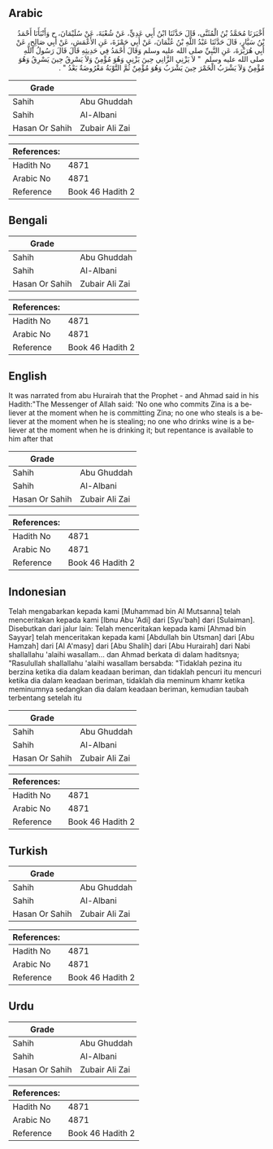 ## Arabic


<div dir="rtl" lang="ar" style={{fontSize:'larger',backgroundColor:'#f8f9fa',padding:20}}>
أَخْبَرَنَا مُحَمَّدُ بْنُ الْمُثَنَّى، قَالَ حَدَّثَنَا ابْنُ أَبِي عَدِيٍّ، عَنْ شُعْبَةَ، عَنْ سُلَيْمَانَ، ح وَأَنْبَأَنَا أَحْمَدُ بْنُ سَيَّارٍ، قَالَ حَدَّثَنَا عَبْدُ اللَّهِ بْنُ عُثْمَانَ، عَنْ أَبِي حَمْزَةَ، عَنِ الأَعْمَشِ، عَنْ أَبِي صَالِحٍ، عَنْ أَبِي هُرَيْرَةَ، عَنِ النَّبِيِّ صلى الله عليه وسلم وَقَالَ أَحْمَدُ فِي حَدِيثِهِ قَالَ قَالَ رَسُولُ اللَّهِ صلى الله عليه وسلم ‏ "‏ لاَ يَزْنِي الزَّانِي حِينَ يَزْنِي وَهُوَ مُؤْمِنٌ وَلاَ يَسْرِقُ حِينَ يَسْرِقُ وَهُوَ مُؤْمِنٌ وَلاَ يَشْرَبُ الْخَمْرَ حِينَ يَشْرَبُ وَهُوَ مُؤْمِنٌ ثُمَّ التَّوْبَةُ مَعْرُوضَةٌ بَعْدُ ‏"‏ ‏.‏
</div>
<div style={{backgroundColor:'#f8f9fa',padding:20, marginBottom: 10}}><table> <thead> <tr> <th>Grade</th> <th></th> </tr> </thead> <tbody> <tr><td>Sahih</td><td>Abu Ghuddah</td></tr><tr><td>Sahih</td><td>Al-Albani</td></tr><tr><td>Hasan Or Sahih</td><td>Zubair Ali Zai</td></tr></tbody></table><table> <thead> <tr> <th>References:</th> <th></th> </tr> </thead> <tbody><tr><td>Hadith No</td><td>4871</td></tr><tr><td>Arabic No</td><td>4871</td></tr><tr><td>Reference</td><td>Book 46 Hadith 2</td></tr></tbody></table></div>

## Bengali


<div dir="ltr" lang="bn" style={{fontSize:'larger',backgroundColor:'#f8f9fa',padding:20}}>

</div>
<div style={{backgroundColor:'#f8f9fa',padding:20, marginBottom: 10}}><table> <thead> <tr> <th>Grade</th> <th></th> </tr> </thead> <tbody> <tr><td>Sahih</td><td>Abu Ghuddah</td></tr><tr><td>Sahih</td><td>Al-Albani</td></tr><tr><td>Hasan Or Sahih</td><td>Zubair Ali Zai</td></tr></tbody></table><table> <thead> <tr> <th>References:</th> <th></th> </tr> </thead> <tbody><tr><td>Hadith No</td><td>4871</td></tr><tr><td>Arabic No</td><td>4871</td></tr><tr><td>Reference</td><td>Book 46 Hadith 2</td></tr></tbody></table></div>

## English


<div dir="ltr" lang="en" style={{fontSize:'larger',backgroundColor:'#f8f9fa',padding:20}}>
It was narrated from abu Hurairah that the Prophet - and Ahmad said in his Hadith:"The Messenger of Allah said: 'No one who commits Zina is a believer at the moment when he is committing Zina; no one who steals is a believer at the moment when he is stealing; no one who drinks wine is a believer at the moment when he is drinking it; but repentance is available to him after that
</div>
<div style={{backgroundColor:'#f8f9fa',padding:20, marginBottom: 10}}><table> <thead> <tr> <th>Grade</th> <th></th> </tr> </thead> <tbody> <tr><td>Sahih</td><td>Abu Ghuddah</td></tr><tr><td>Sahih</td><td>Al-Albani</td></tr><tr><td>Hasan Or Sahih</td><td>Zubair Ali Zai</td></tr></tbody></table><table> <thead> <tr> <th>References:</th> <th></th> </tr> </thead> <tbody><tr><td>Hadith No</td><td>4871</td></tr><tr><td>Arabic No</td><td>4871</td></tr><tr><td>Reference</td><td>Book 46 Hadith 2</td></tr></tbody></table></div>

## Indonesian


<div dir="ltr" lang="id" style={{fontSize:'larger',backgroundColor:'#f8f9fa',padding:20}}>
Telah mengabarkan kepada kami [Muhammad bin Al Mutsanna] telah menceritakan kepada kami [Ibnu Abu 'Adi] dari [Syu'bah] dari [Sulaiman]. Disebutkan dari jalur lain: Telah menceritakan kepada kami [Ahmad bin Sayyar] telah menceritakan kepada kami [Abdullah bin Utsman] dari [Abu Hamzah] dari [Al A'masy] dari [Abu Shalih] dari [Abu Hurairah] dari Nabi shallallahu 'alaihi wasallam... dan Ahmad berkata di dalam haditsnya; "Rasulullah shallallahu 'alaihi wasallam bersabda: "Tidaklah pezina itu berzina ketika dia dalam keadaan beriman, dan tidaklah pencuri itu mencuri ketika dia dalam keadaan beriman, tidaklah dia meminum khamr ketika meminumnya sedangkan dia dalam keadaan beriman, kemudian taubah terbentang setelah itu
</div>
<div style={{backgroundColor:'#f8f9fa',padding:20, marginBottom: 10}}><table> <thead> <tr> <th>Grade</th> <th></th> </tr> </thead> <tbody> <tr><td>Sahih</td><td>Abu Ghuddah</td></tr><tr><td>Sahih</td><td>Al-Albani</td></tr><tr><td>Hasan Or Sahih</td><td>Zubair Ali Zai</td></tr></tbody></table><table> <thead> <tr> <th>References:</th> <th></th> </tr> </thead> <tbody><tr><td>Hadith No</td><td>4871</td></tr><tr><td>Arabic No</td><td>4871</td></tr><tr><td>Reference</td><td>Book 46 Hadith 2</td></tr></tbody></table></div>

## Turkish


<div dir="ltr" lang="tr" style={{fontSize:'larger',backgroundColor:'#f8f9fa',padding:20}}>

</div>
<div style={{backgroundColor:'#f8f9fa',padding:20, marginBottom: 10}}><table> <thead> <tr> <th>Grade</th> <th></th> </tr> </thead> <tbody> <tr><td>Sahih</td><td>Abu Ghuddah</td></tr><tr><td>Sahih</td><td>Al-Albani</td></tr><tr><td>Hasan Or Sahih</td><td>Zubair Ali Zai</td></tr></tbody></table><table> <thead> <tr> <th>References:</th> <th></th> </tr> </thead> <tbody><tr><td>Hadith No</td><td>4871</td></tr><tr><td>Arabic No</td><td>4871</td></tr><tr><td>Reference</td><td>Book 46 Hadith 2</td></tr></tbody></table></div>

## Urdu


<div dir="rtl" lang="ur" style={{fontSize:'larger',backgroundColor:'#f8f9fa',padding:20}}>

</div>
<div style={{backgroundColor:'#f8f9fa',padding:20, marginBottom: 10}}><table> <thead> <tr> <th>Grade</th> <th></th> </tr> </thead> <tbody> <tr><td>Sahih</td><td>Abu Ghuddah</td></tr><tr><td>Sahih</td><td>Al-Albani</td></tr><tr><td>Hasan Or Sahih</td><td>Zubair Ali Zai</td></tr></tbody></table><table> <thead> <tr> <th>References:</th> <th></th> </tr> </thead> <tbody><tr><td>Hadith No</td><td>4871</td></tr><tr><td>Arabic No</td><td>4871</td></tr><tr><td>Reference</td><td>Book 46 Hadith 2</td></tr></tbody></table></div>